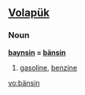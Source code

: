 ==[[Volapük]]==

===Noun===
'''[[baynsin]] = [[bänsin]]''' 

# [[gasoline]], [[benzine]]

[[vo:bänsin]]